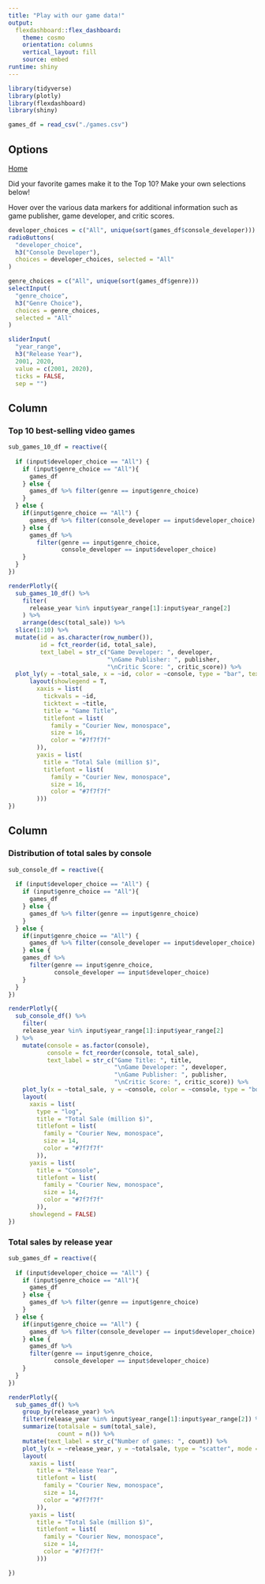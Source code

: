 ```yaml
---
title: "Play with our game data!"
output: 
  flexdashboard::flex_dashboard:
    theme: cosmo
    orientation: columns
    vertical_layout: fill
    source: embed
runtime: shiny
---
```


<style>                     
.navbar {
  background-color:black;
  border-color:black;
}
</style> 

```r
library(tidyverse)
library(plotly)
library(flexdashboard)
library(shiny)
```

```r
games_df = read_csv("./games.csv")
```

Options {.sidebar}
-----------------------------------------------------------------------
[Home](https://fw2260.github.io/p8105_final_project/)

Did your favorite games make it to the Top 10? Make your own selections below!

Hover over the various data markers for additional information such as game publisher, game developer, and critic scores.

```r
developer_choices = c("All", unique(sort(games_df$console_developer)))
radioButtons(
  "developer_choice",
  h3("Console Developer"),
  choices = developer_choices, selected = "All"
)

genre_choices = c("All", unique(sort(games_df$genre)))
selectInput(
  "genre_choice",
  h3("Genre Choice"),
  choices = genre_choices,
  selected = "All"
)

sliderInput(
  "year_range",
  h3("Release Year"),
  2001, 2020, 
  value = c(2001, 2020),
  ticks = FALSE,
  sep = "")
```


Column {data-width=650}
-----------------------------------------------------------------------
### Top 10 best-selling video games

```r
sub_games_10_df = reactive({
  
  if (input$developer_choice == "All") {
    if (input$genre_choice == "All"){
      games_df
    } else {
      games_df %>% filter(genre == input$genre_choice)
    }
  } else {
    if(input$genre_choice == "All") {
      games_df %>% filter(console_developer == input$developer_choice)
    } else {
      games_df %>% 
        filter(genre == input$genre_choice,
               console_developer == input$developer_choice)
    }
  }
})

renderPlotly({
  sub_games_10_df() %>% 
    filter(
      release_year %in% input$year_range[1]:input$year_range[2] 
    ) %>%   
    arrange(desc(total_sale)) %>% 
  slice(1:10) %>% 
  mutate(id = as.character(row_number()),
         id = fct_reorder(id, total_sale),
         text_label = str_c("Game Developer: ", developer,
                            "\nGame Publisher: ", publisher,
                            "\nCritic Score: ", critic_score)) %>% 
  plot_ly(y = ~total_sale, x = ~id, color = ~console, type = "bar", text = ~text_label) %>% 
      layout(showlegend = T,
        xaxis = list(
          tickvals = ~id,
          ticktext = ~title,
          title = "Game Title",
          titlefont = list(
            family = "Courier New, monospace",
            size = 16,
            color = "#7f7f7f"
        )),
        yaxis = list(
          title = "Total Sale (million $)",
          titlefont = list(
            family = "Courier New, monospace",
            size = 16,
            color = "#7f7f7f"
        )))
})
```

Column {data-width=550}
-----------------------------------------------------------------------

### Distribution of total sales by console

```r
sub_console_df = reactive({
  
  if (input$developer_choice == "All") {
    if (input$genre_choice == "All"){
      games_df
    } else {
      games_df %>% filter(genre == input$genre_choice)
    }
  } else {
    if(input$genre_choice == "All") {
      games_df %>% filter(console_developer == input$developer_choice)
    } else {
    games_df %>% 
      filter(genre == input$genre_choice,
             console_developer == input$developer_choice)
    }
  }
})

renderPlotly({
  sub_console_df() %>% 
    filter(
    release_year %in% input$year_range[1]:input$year_range[2] 
  ) %>% 
    mutate(console = as.factor(console),
           console = fct_reorder(console, total_sale),
           text_label = str_c("Game Title: ", title,
                              "\nGame Developer: ", developer,
                              "\nGame Publisher: ", publisher,
                              "\nCritic Score: ", critic_score)) %>% 
    plot_ly(x = ~total_sale, y = ~console, color = ~console, type = "box", text = ~text_label) %>% 
    layout(
      xaxis = list(
        type = "log",
        title = "Total Sale (million $)",
        titlefont = list(
          family = "Courier New, monospace",
          size = 14,
          color = "#7f7f7f"
        )),
      yaxis = list(
        title = "Console",
        titlefont = list(
          family = "Courier New, monospace",
          size = 14,
          color = "#7f7f7f"
        )),
      showlegend = FALSE)
})
```

### Total sales by release year

```r
sub_games_df = reactive({
  
  if (input$developer_choice == "All") {
    if (input$genre_choice == "All"){
      games_df 
    } else {
      games_df %>% filter(genre == input$genre_choice)
    }
  } else {
    if(input$genre_choice == "All") {
      games_df %>% filter(console_developer == input$developer_choice)
    } else {
      games_df %>% 
      filter(genre == input$genre_choice,
             console_developer == input$developer_choice)
    }
  }
})

renderPlotly({
  sub_games_df() %>%
    group_by(release_year) %>% 
    filter(release_year %in% input$year_range[1]:input$year_range[2]) %>%
    summarize(totalsale = sum(total_sale),
              count = n()) %>%
    mutate(text_label = str_c("Number of games: ", count)) %>%
    plot_ly(x = ~release_year, y = ~totalsale, type = "scatter", mode = "lines", text = ~text_label) %>% 
    layout(
      xaxis = list(
        title = "Release Year",
        titlefont = list(
          family = "Courier New, monospace",
          size = 14,
          color = "#7f7f7f"
        )),
      yaxis = list(
        title = "Total Sale (million $)",
        titlefont = list(
          family = "Courier New, monospace",
          size = 14,
          color = "#7f7f7f"
        )))

})
```